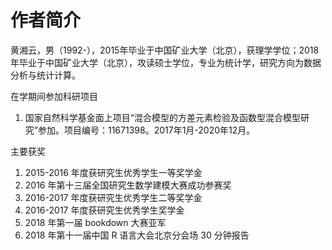# 作者简介 {#author .unnumbered}
\chaptermark{作者简介}

黄湘云，男（1992-），2015年毕业于中国矿业大学（北京），获理学学位；2018年毕业于中国矿业大学（北京），攻读硕士学位，专业为统计学，研究方向为数据分析与统计计算。

<!-- [在学期间发表的学术论文]{.honor} -->

<!-- 1. XXX，唐跃刚，杨建业等. 泾源岩生泾性的飞行时间二次离子质谱研究. 中国矿业大学学报，2000,29(6)(EI收录) -->

[在学期间参加科研项目]{.honor}

1. 国家自然科学基金面上项目“混合模型的方差元素检验及函数型混合模型研究”参加。项目编号：11671398。2017年1月-2020年12月。

[主要获奖]{.honor}

1. 2015-2016 年度获研究生优秀学生一等奖学金
2. 2016 年第十三届全国研究生数学建模大赛成功参赛奖
3. 2016-2017 年度获研究生优秀学生二等奖学金
4. 2016-2017 年度获研究生优秀学生奖学金
5. 2018 年第一届 bookdown 大赛亚军
6. 2018 年第十一届中国 R 语言大会北京分会场 30 分钟报告

